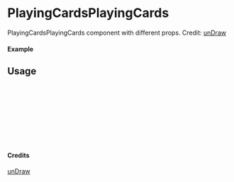 
<Meta of={PlayingCardsPlayingCards} title="unDraw/PlayingCardsPlayingCards" />

# PlayingCardsPlayingCards

PlayingCardsPlayingCards component with different props.
Credit: [unDraw](https://undraw.co/illustrations)

#### Example

<Canvas of={PlayingCardsPlayingCards.Primary} />

## Usage

```ts
import { PlayingCardsPlayingCards } from "yadl-ui";

const Example = () => {
  return (
      <PlayingCardsPlayingCards />
  );
};

export default Example;
```

#### Credits
[unDraw](https://undraw.co/illustrations)
